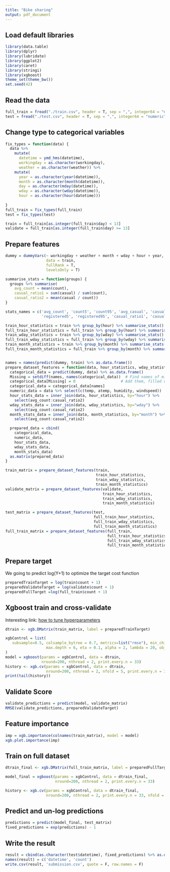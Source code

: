 ```yaml
---
title: "Bike sharing"
output: pdf_document
---
```

Load default libraries
----------------------
```r
library(data.table)
library(dplyr)
library(lubridate)
library(ggplot2)
library(caret)
library(stringi)
library(xgboost)
theme_set(theme_bw())
set.seed(42)
```
Read the data
-------------
```r
full_train = fread("./train.csv", header = T, sep = ",", integer64 = "numeric")
test = fread("./test.csv", header = T, sep = ",", integer64 = "numeric")
```

Change type to categorical variables
------------------------------------
```r
fix_types = function(data) {
  data %>% 
    mutate(
      datetime = ymd_hms(datetime),
      workingday = as.character(workingday),
      weather = as.character(weather)) %>%
    mutate(
      year = as.character(year(datetime)),
      month = as.character(month(datetime)),
      day = as.character(mday(datetime)),
      wday = as.character(wday(datetime)),
      hour = as.character(hour(datetime)))
  
}
full_train = fix_types(full_train)
test = fix_types(test)

train = full_train[as.integer(full_train$day) < 13]
validate = full_train[as.integer(full_train$day) >= 13]

```

Prepare features
----------------
```r

dummy = dummyVars(~ workingday + weather + month + wday + hour + year,
                  data = train,
                  fullRank = T,
                  levelsOnly = T)

summarise_stats = function(groups) {
  groups %>% summarise(
    avg_count = mean(count),
    casual_ratio1 = sum(casual) / sum(count),
    casual_ratio2 = mean(casual / count))
}

stats_names = c('avg_count', 'count5', 'count95', 'avg_casual', 'casual5', 'casual95', 'avg_registered', 
                'registered5', 'registered95', 'casual_ratio1', 'casual_ratio2')

train_hour_statistics = train %>% group_by(hour) %>% summarise_stats()
full_train_hour_statistics = full_train %>% group_by(hour) %>% summarise_stats()
train_wday_statistics = train %>% group_by(wday) %>% summarise_stats()
full_train_wday_statistics = full_train %>% group_by(wday) %>% summarise_stats()
train_month_statistics = train %>% group_by(month) %>% summarise_stats()
full_train_month_statistics = full_train %>% group_by(month) %>% summarise_stats()


names = names(predict(dummy, train) %>% as.data.frame())
prepare_dataset_features = function(data, hour_statistics, wday_statistics, month_statistics) {
  categorical_data = predict(dummy, data) %>% as.data.frame()
  Missing = setdiff(names, names(categorical_data))  # Find names of missing columns
  categorical_data[Missing] = 0                    # Add them, filled with '0's
  categorical_data = categorical_data[names]
  numeric_data = data %>% select(c(temp, atemp, humidity, windspeed))
  hour_stats_data = inner_join(data, hour_statistics, by="hour") %>%
    select(avg_count:casual_ratio2)
  wday_stats_data = inner_join(data, wday_statistics, by="wday") %>%
    select(avg_count:casual_ratio2)
  month_stats_data = inner_join(data, month_statistics, by="month") %>%
    select(avg_count:casual_ratio2)

  prepared_data = cbind(
    categorical_data,
    numeric_data,
    hour_stats_data,
    wday_stats_data,
    month_stats_data)
  as.matrix(prepared_data)
}

train_matrix = prepare_dataset_features(train, 
                                        train_hour_statistics, 
                                        train_wday_statistics, 
                                        train_month_statistics)
validate_matrix = prepare_dataset_features(validate, 
                                           train_hour_statistics, 
                                           train_wday_statistics, 
                                           train_month_statistics)

test_matrix = prepare_dataset_features(test,
                                       full_train_hour_statistics, 
                                       full_train_wday_statistics, 
                                       full_train_month_statistics)
full_train_matrix = prepare_dataset_features(full_train,
                                             full_train_hour_statistics, 
                                             full_train_wday_statistics,
                                             full_train_month_statistics)
```

Prepare target
--------------
We going to predict log(Y+1) to optimize the target cost function
```r
preparedTrainTarget = log(train$count + 1)
preparedValidateTarget = log(validate$count + 1)
preparedFullTarget =log(full_train$count + 1)

```

Xgboost train and cross-validate
--------------------------------
Interesting link: [how to tune hyperparameters](http://www.slideshare.net/odsc/owen-zhangopen-sourcetoolsanddscompetitions1)
```r
dtrain <- xgb.DMatrix(train_matrix, label = preparedTrainTarget)

xgbControl = list(
   subsample=0.5, colsample_bytree = 0.7, metrics=list("rmse"), min_child_weight = 30,
                  max.depth = 6, eta = 0.1, alpha = 2, lambda = 20, objective = "reg:linear"
)
model = xgboost(params = xgbControl, data = dtrain, 
                nround=200, nthread = 2, print.every.n = 33)
history <- xgb.cv(params = xgbControl, data = dtrain, 
                  nround=200, nthread = 2, nfold = 5, print.every.n = 33)
print(tail(history))

```
Validate Score
------------------------
```r
validate_predictions = predict(model, validate_matrix)
RMSE(validate_predictions, preparedValidateTarget)

```

Feature importance
------------------
```r
imp = xgb.importance(colnames(train_matrix), model = model)
xgb.plot.importance(imp)

```
Train on full dataset
------------------------
```r
dtrain_final <- xgb.DMatrix(full_train_matrix, label = preparedFullTarget)

model_final = xgboost(params = xgbControl, data = dtrain_final, 
                      nround=200, nthread = 2, print.every.n = 33)

history <- xgb.cv(params = xgbControl, data = dtrain_final, 
                  nround=200, nthread = 2, print.every.n = 33, nfold = 5)

```


Predict and un-log predictions
------------------------------

```r
predictions = predict(model_final, test_matrix)
fixed_predictions = exp(predictions) - 1
```

Write the result
----------------
```r
result = cbind(as.character(test$datetime), fixed_predictions) %>% as.data.frame()
names(result) = c('datetime', 'count')
write.csv(result, 'submission.csv', quote = F, row.names = F)
```